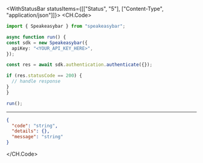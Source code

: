 

<WithStatusBar statusItems={[["Status", "5"], ["Content-Type", "application/json"]]}>
  <CH.Code>
  ```typescript Authenticate.ts
  import { Speakeasybar } from "speakeasybar";

async function run() {
  const sdk = new Speakeasybar({
    apiKey: "<YOUR_API_KEY_HERE>",
  });

  const res = await sdk.authentication.authenticate({});

  if (res.statusCode == 200) {
    // handle response
  }
}

run();
  ```
  ---

  ```json Example Response
  {
    "code": "string",
    "details": {},
    "message": "string"
  }
  ```
  </CH.Code>
</WithStatusBar>
